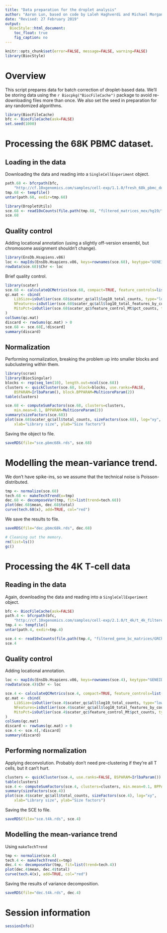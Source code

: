 ```yaml
---
title: "Data preparation for the droplet analysis"
author: "Aaron Lun, based on code by Laleh Haghverdi and Michael Morgan"
date: "Revised: 27 February 2019"
output:
  BiocStyle::html_document:
    toc_float: true
    fig_caption: no
---
```


```r
knitr::opts_chunk$set(error=FALSE, message=FALSE, warning=FALSE)
library(BiocStyle)
```
    
# Overview

This script prepares data for batch correction of droplet-based data.
We'll be storing data using the `r Biocpkg("BiocFileCache")` package to avoid re-downloading files more than once.
We also set the seed in preparation for any randomized algorithms.

```r
library(BiocFileCache)
bfc <- BiocFileCache(ask=FALSE)    
set.seed(1000)
```

# Processing the 68K PBMC dataset.

## Loading in the data

Downloading the data and reading into a `SingleCellExperiment` object.

```r
path.68 <- bfcrpath(bfc, 
    "http://cf.10xgenomics.com/samples/cell-exp/1.1.0/fresh_68k_pbmc_donor_a/fresh_68k_pbmc_donor_a_filtered_gene_bc_matrices.tar.gz")
tmp.68 <- tempfile()
untar(path.68, exdir=tmp.68)

library(DropletUtils)
sce.68 <- read10xCounts(file.path(tmp.68, "filtered_matrices_mex/hg19/")) 
sce.68
```

## Quality control

Adding locational annotation (using a slightly off-version ensembl, but chromosome assignment shouldn't change).

```r
library(EnsDb.Hsapiens.v86)
loc <- mapIds(EnsDb.Hsapiens.v86, keys=rownames(sce.68), keytype="GENEID", column="SEQNAME")
rowData(sce.68)$Chr <- loc
```

Brief quality control.

```r
library(scater)
sce.68 <- calculateQCMetrics(sce.68, compact=TRUE, feature_controls=list(Mt=which(loc=="MT")))
qc.mat <- cbind(
    LibSize=isOutlier(sce.68$scater_qc$all$log10_total_counts, type="lower", nmads=3),
    NFeatures=isOutlier(sce.68$scater_qc$all$log10_total_features_by_counts, type="lower", nmads=3),
    MitoPct=isOutlier(sce.68$scater_qc$feature_control_Mt$pct_counts, type="higher", nmads=3)
)
colSums(qc.mat)
discard <- rowSums(qc.mat) > 0
sce.68 <- sce.68[,!discard]
summary(discard)
```

## Normalization

Performing normalization, breaking the problem up into smaller blocks and subclustering within them.

```r
library(scran)
library(BiocSingular)
blocks <- rep(seq_len(10), length.out=ncol(sce.68))
clusters <- quickCluster(sce.68, block=blocks, use.ranks=FALSE,
    BSPARAM=IrlbaParam(), block.BPPARAM=MulticoreParam(2))
table(clusters)

sce.68 <- computeSumFactors(sce.68, clusters=clusters, 
    min.mean=0.1, BPPARAM=MulticoreParam(2))
summary(sizeFactors(sce.68))
plot(sce.68$scater_qc$all$total_counts, sizeFactors(sce.68), log="xy",
    xlab="Library size", ylab="Size factors")        
```

Saving the object to file.

```r
saveRDS(file="sce.pbmc68k.rds", sce.68)
```

# Modelling the mean-variance trend.

We don't have spike-ins, so we assume that the technical noise is Poisson-distributed.

```r
tmp <- normalize(sce.68) 
tech.68 <- makeTechTrend(x=tmp)
dec.68 <- decomposeVar(tmp, fit=list(trend=tech.68))
plot(dec.68$mean, dec.68$total)
curve(tech.68(x), add=TRUE, col="red")
```

We save the results to file.

```r
saveRDS(file="dec.pbmc68k.rds", dec.68)
```

```r
# Cleaning out the memory.
rm(list=ls())
gc()
```

# Processing the 4K T-cell data

## Reading in the data

Again, downloading the data and reading into a `SingleCellExperiment` object.

```r
bfc <- BiocFileCache(ask=FALSE)    
path.4 <- bfcrpath(bfc, 
    "http://cf.10xgenomics.com/samples/cell-exp/2.1.0/t_4k/t_4k_filtered_gene_bc_matrices.tar.gz")
tmp.4 <- tempfile()
untar(path.4, exdir=tmp.4)

sce.4 <- read10xCounts(file.path(tmp.4, "filtered_gene_bc_matrices/GRCh38/"))
sce.4
```

## Quality control

Adding locational annotation.

```r
loc <- mapIds(EnsDb.Hsapiens.v86, keys=rownames(sce.4), keytype="GENEID", column="SEQNAME")
rowData(sce.4)$Chr <- loc
```

```r
sce.4 <- calculateQCMetrics(sce.4, compact=TRUE, feature_controls=list(Mt=which(loc=="MT")))
qc.mat <- cbind(
    LibSize=isOutlier(sce.4$scater_qc$all$log10_total_counts, type="lower", nmads=3),
    NFeatures=isOutlier(sce.4$scater_qc$all$log10_total_features_by_counts, type="lower", nmads=3),
    MitoPct=isOutlier(sce.4$scater_qc$feature_control_Mt$pct_counts, type="higher", nmads=3)
)
colSums(qc.mat)
discard <- rowSums(qc.mat) > 0
sce.4 <- sce.4[,!discard]
summary(discard)
```

## Performing normalization

Applying deconvolution.
Probably don't need pre-clustering if they're all T cells, but it can't hurt.

```r
clusters <- quickCluster(sce.4, use.ranks=FALSE, BSPARAM=IrlbaParam())
table(clusters)
sce.4 <- computeSumFactors(sce.4, clusters=clusters, min.mean=0.1, BPPARAM=MulticoreParam(2))
summary(sizeFactors(sce.4))
plot(sce.4$scater_qc$all$total_counts, sizeFactors(sce.4), log="xy",
    xlab="Library size", ylab="Size factors")        
```

Saving the SCE to file.

```r
saveRDS(file="sce.t4k.rds", sce.4)
```

## Modelling the mean-variance trend

Using `makeTechTrend`

```r
tmp <- normalize(sce.4)
tech.4 <- makeTechTrend(x=tmp)
dec.4 <- decomposeVar(tmp, fit=list(trend=tech.4))
plot(dec.4$mean, dec.4$total)
curve(tech.4(x), add=TRUE, col="red")
```

Saving the results of variance decomposition.

```r
saveRDS(file="dec.t4k.rds", dec.4)
```

# Session information

```r
sessionInfo()
```    
